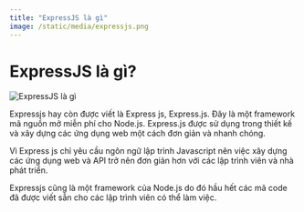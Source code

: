 ```yaml
---
title: "ExpressJS là gì"
image: /static/media/expressjs.png
---
```


# ExpressJS là gì?

![ExpressJS là gì](/static/media/expressjs.png)

Expressjs hay còn được viết là Express js, Express.js. Đây là một framework mã nguồn mở miễn phí cho Node.js. Express.js được sử dụng trong thiết kế và xây dựng các ứng dụng web một cách đơn giản và nhanh chóng.

Vì Express js chỉ yêu cầu ngôn ngữ lập trình Javascript nên việc xây dựng các ứng dụng web và API trở nên đơn giản hơn với các lập trình viên và nhà phát triển.

Expressjs cũng là một framework của Node.js do đó hầu hết các mã code đã được viết sẵn cho các lập trình viên có thể làm việc.
